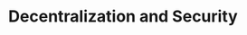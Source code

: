 ---
title: 'Decentralization and Security'
description: 'PLACEHOLDER'
author: 
sme: 
content_type: how-to
---